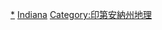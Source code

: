 {{Commons category|Counties in Indiana}}

[[Category:印第安納州縣級政府|*]]
[[Category:美國縣城|Indiana]]
[[Category:印第安納州地理|Category:印第安納州地理]]